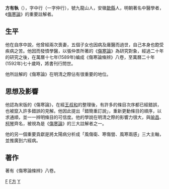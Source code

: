 '''方有執'''（{{bd|1523年||1593年|catIdx=F方}}），字中行（一字仲行），號九龍山人，安徽[[歙縣|歙縣]]人，明朝著名中醫學者，《[[傷寒論|傷寒論]]》的重要註解者。

==生平==
他在自序中說，他曾經兩次喪妻，五個子女也因病及庸醫而過世，自己本身也飽受疾病之苦。他因而發憤學醫，以張仲景所著的《[[傷寒論|傷寒論]]》為研究對象，經過二十年的研究之後，在萬曆十七年(1589年)编成《傷寒論條辨》八卷，至萬曆二十年(1592年)七十歲時，將書刊行問世。

他所註解的《傷寒論》在明清之際佔有很重要的地位。

==思想及影響==
他認為宋版的《傷寒論》，在經[[王叔和|王叔和]]的整理後，有許多的條目次序都已經錯誤，也被竄入許多錯誤的見解。他因此提出「錯簡重訂說」，重新更動條目的順序，以求通順，並一一辨明條目的可信度。他的學說在明清之際的影響力很大，與[[喻昌|喻昌]]、[[柯琴|柯琴]]齊名，被視為是《[[傷寒論|傷寒論]]》的三大註解者之一。

他的另一個重要貢獻是將太陽病分析成「風傷衛、寒傷營、風寒兩感」三大主軸，並推廣到六經病。

==著作==
著有《傷寒論條辨》八卷。

[[Category:明朝醫學家|F]]
[[Category:歙縣人|F方]]
[[Category:方姓|Y]]